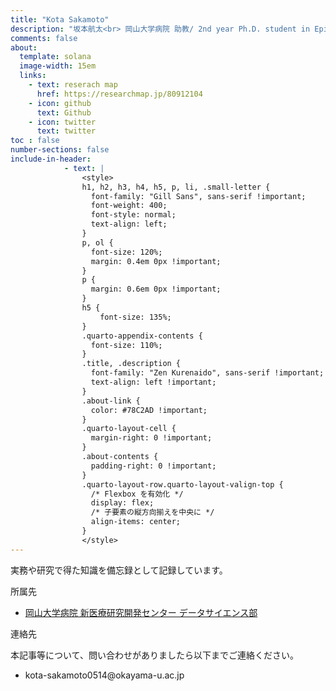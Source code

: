 ```yaml
---
title: "Kota Sakamoto"
description: "坂本航太<br> 岡山大学病院 助教/ 2nd year Ph.D. student in Epidemiology"
comments: false
about:
  template: solana   
  image-width: 15em
  links:
    - text: reserach map
      href: https://researchmap.jp/80912104
    - icon: github
      text: Github
    - icon: twitter
      text: twitter
toc : false
number-sections: false
include-in-header: 
            - text: |
                <style>
                h1, h2, h3, h4, h5, p, li, .small-letter {
                  font-family: "Gill Sans", sans-serif !important;
                  font-weight: 400;
                  font-style: normal;
                  text-align: left;
                }
                p, ol {
                  font-size: 120%;
                  margin: 0.4em 0px !important;
                }
                p {
                  margin: 0.6em 0px !important;
                }
                h5 {
                    font-size: 135%;
                }
                .quarto-appendix-contents {
                  font-size: 110%;
                }
                .title, .description {
                  font-family: "Zen Kurenaido", sans-serif !important;
                  text-align: left !important;
                }
                .about-link {
                  color: #78C2AD !important;
                }
                .quarto-layout-cell {
                  margin-right: 0 !important;
                }
                .about-contents {
                  padding-right: 0 !important;
                }
                .quarto-layout-row.quarto-layout-valign-top {
                  /* Flexbox を有効化 */
                  display: flex;
                  /* 子要素の縦方向揃えを中央に */
                  align-items: center;
                }
                </style>
---
```


実務や研究で得た知識を備忘録として記録しています。

所属先

-   [岡山大学病院 新医療研究開発センター データサイエンス部](https://shin-iryo.hospital.okayama-u.ac.jp/center/index8/)

連絡先

本記事等について、問い合わせがありましたら以下までご連絡ください。

-   kota-sakamoto0514\@okayama-u.ac.jp